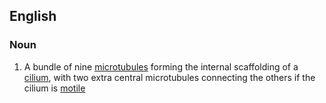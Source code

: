 ==English==

===Noun===
{{wikipedia}}
{{en-noun}}

# {{biology}} A bundle of nine [[microtubule]]s forming the internal scaffolding of a [[cilium]], with two extra central microtubules connecting the others if the cilium is [[motile]]